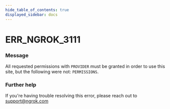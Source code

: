 ```yaml
---
hide_table_of_contents: true
displayed_sidebar: docs
---
```



# ERR_NGROK_3111

### Message

All requested permissions with `PROVIDER` must be granted in order to use this site, but the following were not: `PERMISSIONS`.

<ErrorDetails error="err_ngrok_3111" />

### Further help

If you're having trouble resolving this error, please reach out to [support@ngrok.com](mailto:support@ngrok.com?subject=Help%20with%20ERR_NGROK_3111)

